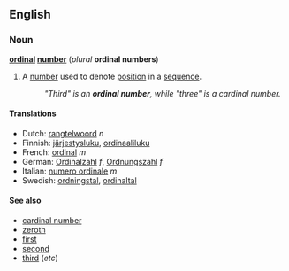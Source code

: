 ==English==
===Noun===
'''[[ordinal]] [[number]]''' (''plural'' '''ordinal numbers''')

#{{arithmetic}} A [[number]] used to denote [[position]] in a [[sequence]].
#: ''"Third" is an '''ordinal number''', while "three" is a cardinal number.''

====Translations====
*Dutch: [[rangtelwoord]] ''n''
*Finnish: [[järjestysluku]], [[ordinaaliluku]]
*French: [[ordinal]] ''m''
*German: [[Ordinalzahl]] ''f'', [[Ordnungszahl]] ''f''
*Italian: [[numero ordinale]] ''m''
*Swedish: [[ordningstal]], [[ordinaltal]]

====See also====
*[[cardinal number]]
*[[zeroth]]
*[[first]]
*[[second]]
*[[third]] (''etc'')